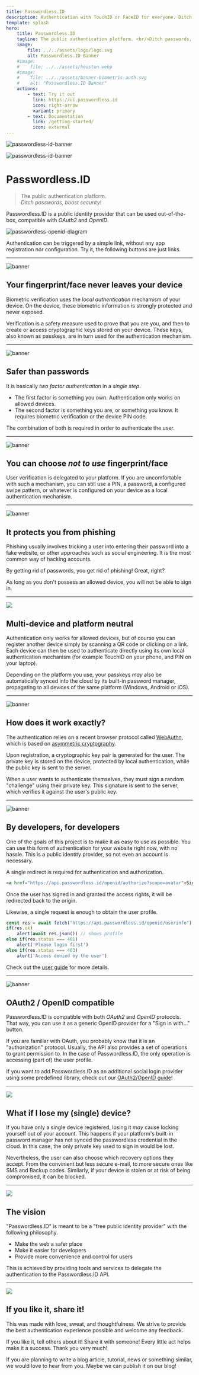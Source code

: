 ```yaml
---
title: Passwordless.ID
description: Authentication with TouchID or FaceID for everyone. Ditch passwords, boost security!
template: splash
hero:
    title: Passwordless.ID
    tagline: The public authentication platform. <br/>Ditch passwords, boost security!
    image:
        file: ../../assets/logo/logo.svg
        alt: Passwordless.ID Banner
    #image:
    #    file: ../../assets/houston.webp
    #image:
    #    file: ../../assets/banner-biometric-auth.svg
    #    alt: "Passwordless.ID Banner"
    actions:
        - text: Try it out
          link: https://ui.passwordless.id
          icon: right-arrow
          variant: primary
        - text: Documentation
          link: /getting-started/
          icon: external
---
```


<main class="feature-page">

![passwordless-id-banner](../../assets/banner-biometric-auth.svg)

![passwordless-id-banner](../../assets/logo/logo-text.svg)

Passwordless.ID
===============

> The public authentication platform.  
> *Ditch passwords, boost security!*

Passwordless.ID is a public identity provider that can be used out-of-the-box, compatible with *OAuth2* and *OpenID*. 

![passwordless-openid-diagram](/img/passwordless-openid-diagram.png)

Authentication can be triggered by a simple link, without any app registration nor configuration.
Try it, the following buttons are just links.

---

<img class="big-icon" alt="banner" src="/img/features/Safety-Box.svg" />

## Your fingerprint/face never leaves your device

Biometric verification uses the *local authentication* mechamism of your device. On the device, these biometric information is strongly protected and never exposed.

Verification is a safety measure used to prove that you are you, and then to create or access cryptographic keys stored on your device. These keys, also known as passkeys, are in turn used for the authentication mechanism.


---

<img class="big-icon" alt="banner" src="/img/features/Protection.svg" />

## Safer than passwords

It is basically *two factor authentication* in a *single step*.

- The first factor is something you own. 
Authentication only works on allowed devices. 
- The second factor is something you are, or something you know. 
It requires biometric verification or the device PIN code.

The combination of both is required in order to authenticate the user.


---

<img class="big-icon" alt="banner" src="/img/features/Lock-Pattern.svg" />

## You can choose <i>not to use</i> fingerprint/face

User verification is delegated to your platform. If you are uncomfortable with such a mechanism, you can still use a PIN, a password, a configured swipe pattern, or whatever is configured on your device as a local authentication mechanism.


---


<img class="big-icon" alt="banner" src="/img/features/Phishing-Attack.svg" />

## It protects you from phishing

Phishing usually involves tricking a user into entering their password into a fake website, or other approaches such as social engineering. It is the most common way of hacking accounts.

By getting rid of passwords, you get rid of phishing! Great, right?

As long as you don't possess an allowed device, you will not be able to sign in.


---


<img class="big-icon" src="/img/features/icon-device.svg" />

## Multi-device and platform neutral

Authentication only works for allowed devices, but of course you can register another device simply by scanning a QR code or clicking on a link. Each device can then be used to authenticate directly using its own local authentication mechanism (for example TouchID on your phone, and PIN on your laptop).

Depending on the platform you use, your passkeys *may* also be automatically synced into the cloud by its built-in password manager, propagating to all devices of the same platform (Windows, Android or iOS).


---


<img class="big-icon" alt="banner" src="/img/features/innovation.svg" />

## How does it work exactly? 

The authentication relies on a recent browser protocol called [WebAuthn](/protocols/webauthn/1_introduction), which is based on [asymmetric cryptography](https://en.m.wikipedia.org/wiki/Public-key_cryptography). 

Upon registration, a cryptographic key pair is generated for the user.
The private key is stored on the device, protected by local authentication, while the public key is sent to the server.

When a user wants to authenticate themselves, they must sign a random "challenge" using their private key. This signature is sent to the server, which verifies it against the user's public key. 


---


<img class="big-icon" alt="banner" src="/img/features/coder-woman.svg" />

## By developers, for developers

One of the goals of this project is to make it as easy to use as possible.
You can use this form of authentication for your website right now, with no hassle.
This is a public identity provider, so not even an account is necessary.

A single redirect is required for authentication and authorization.

```html
<a href="https://api.passwordless.id/openid/authorize?scope=avatar">Sign In</a>
```

Once the user has signed in and granted the access rights, it will be redirected back to the origin.

Likewise, a single request is enough to obtain the user profile.

```js
const res = await fetch("https://api.passwordless.id/openid/userinfo")
if(res.ok)
    alert(await res.json()) // shows profile
else if(res.status === 401)
    alert('Please login first')
else if(res.status === 403)
    alert('Access denied by the user')
```

Check out the [user guide](usage/sign-in-with) for more details.


---


<img class="big-icon" alt="banner" src="/img/features/API-Integration.svg" />

## OAuth2 / OpenID compatible

Passwordless.ID is compatible with both *OAuth2* and *OpenID* protocols. That way, you can use it as a generic OpenID provider for a "Sign in with..." button.

If you are familiar with OAuth, you probably know that it is an "authorization" protocol. Usually, the API also provides a set of operations to grant permission to. In the case of Passwordless.ID, the only operation is accessing (part of) the user profile.

If you want to add Passwordless.ID as an additional social login provider using some predefined library, check out our [OAuth2/OpenID guide](/usage/openid)! 


---


<img class="big-icon" src="/img/features/life-buoy.svg" />

## What if I lose my (single) device? 

If you have only a single device registered, losing it *may* cause locking yourself out of your account. This happens if your platform's built-in password manager has not synced the passwordless credential in the cloud. In this case, the only private key used to sign in would be lost.

Nevertheless, the user can also choose which recovery options they accept. From the convinient but less secure e-mail, to more secure ones like SMS and Backup codes.
Similarly, if your device is stolen or at risk of being compromised, it can be blocked.


---

<img class="big-icon" src="/img/features/icon-target.svg" />

## The vision

"Passwordless.ID" is meant to be a "free public identity provider" with the following philosophy.

- Make the web a safer place
- Make it easier for developers
- Provide more convenience and control for users

This is achieved by providing tools and services to delegate the authentication to the Passwordless.ID API.


---


<img class="big-icon" src="/img/features/customer-experience.svg" />

## If you like it, share it!

This was made with love, sweat, and thoughtfulness. We strive to provide the best authentication experience possible and welcome any feedback.

If you like it, tell others about it! Share it with someone! Every little act helps make it a success. Thank you very much!

If you are planning to write a blog article, tutorial, news or something similar, we would love to hear from you. Maybe we can publish it on our blog!

</main>